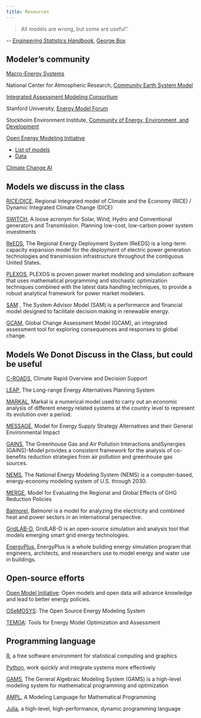 ```yaml
---
title: Resources
---
```


>All models are wrong, but some are useful”.

\-- [_Engineering Statistics Handbook_](https://www.itl.nist.gov/div898/handbook/apr/section2/apr24.htm), [George Box](https://en.wikipedia.org/wiki/George_E._P._Box)


## Modeler’s community

[Macro-Energy Systems](https://www.macroenergysystems.org/)

National Center for Atmospheric Research, [Community Earth System Model](https://www.cesm.ucar.edu/)

[Integrated Assessment Modeling Consortium](https://www.iamconsortium.org/)

Stanford University, [Energy Model Forum](https://emf.stanford.edu/)

Stockholm Environment Institute, [Community of Energy, Environment, and Development](https://leap.sei.org/)

[Open Energy Modeling Initiative](https://forum.openmod.org/)

- [List of models](https://wiki.openmod-initiative.org/wiki/Open_Models)
- [Data](https://wiki.openmod-initiative.org/wiki/Data)

[Climate Change AI](https://www.climatechange.ai/)


## Models we discuss in the class

[RICE/DICE](https://nordhaus.econ.yale.edu/dicemodels.htm), Regional Integrated model of Climate and the Economy (RICE) / Dynamic Integrated Climate Change (DICE)

[SWITCH](https://www.switch-model.org), A loose acronym for Solar, Wind, Hydro and Conventional generators and Transmission. Planning low-cost, low-carbon power system investments

[ReEDS](https://www.nrel.gov/analysis/reeds/), The Regional Energy Deployment System (ReEDS) is a long-term capacity expansion model for the deployment of electric power generation technologies and transmission infrastructure throughout the contiguous United States.

[PLEXOS](https://www.energyexemplar.com/plexos), PLEXOS is proven power market modeling and simulation software that uses mathematical programming and stochastic optimization techniques combined with the latest data handling techniques, to provide a robust analytical framework for power market modelers.

[SAM](https://sam.nrel.gov) , The System Advisor Model (SAM) is a performance and financial model designed to facilitate decision making in renewable energy.

[GCAM](https://www.globalchange.umd.edu/gcam), Global Change Assessment Model (GCAM), an integrated assessment tool for exploring consequences and responses to global change.


## Models We Donot Discuss in the Class, but could be useful

[C-ROADS](https://www.climateinteractive.org/simulations), Climate Rapid Overview and Decision Support

[LEAP](https://leap.sei.org/), The Long-range Energy Alternatives Planning System

[MARKAL](https://iea-etsap.org/index.php/etsaptool/model-generators/markal), Markal is a numerical model used to carry out an economic analysis of different energy related systems at the country level to represent its evolution over a period.

[MESSAGE](https://webarchive.iiasa.ac.at), Model for Energy Supply Strategy Alternatives and their General Environmental Impact

[GAINS](https://gains.iiasa.ac.at/models), The Greenhouse Gas and Air Pollution Interactions andSynergies (GAINS)-Model provides a consistent framework for the analysis of co-benefits reduction strategies from air pollution and greenhouse gas sources.

[NEMS](https://www.eia.gov), The National Energy Modeling System (NEMS) is a computer-based, energy-economy modeling system of U.S. through 2030.

[MERGE](https://eea.epri.com/models.html#tab=1), Model for Evaluating the Regional and Global Effects of GHG Reduction Policies

[Balmorel](https://www.balmorel.com), Balmorel is a model for analyzing the electricity and combined heat and power sectors in an international perspective.

[GridLAB-D](https://www.gridlabd.org), GridLAB-D is an open-source simulation and analysis tool that models emerging smart grid energy technologies.

[EnergyPlus](https://apps1.eere.energy.gov), EnergyPlus is a whole building energy simulation program that engineers, architects, and researchers use to model energy and water use in buildings.


## Open-source efforts

[Open Model Initiative](https://openmod-initiative.org): Open models and open data will advance knowledge and lead to better energy policies.

[OSeMOSYS](https://www.osemosys.org): The Open Source Energy Modeling System

[TEMOA](https://www.temoaproject.org): Tools for Energy Model Optimization and Assessment

   

## Programming language

[R](https://www.r-project.org/), a free software environment for statistical computing and graphics

[Python](https://www.python.org/), work quickly and integrate systems more effectively

[GAMS](https://www.gams.com), The General Algebraic Modeling System (GAMS) is a high-level modeling system for mathematical programming and optimization

[AMPL](https://www.ampl.com), A Modeling Language for Mathematical Programming

[Julia](https://juliacomputing.com/industries/energy/), a high-level, high-performance, dynamic programming language 
